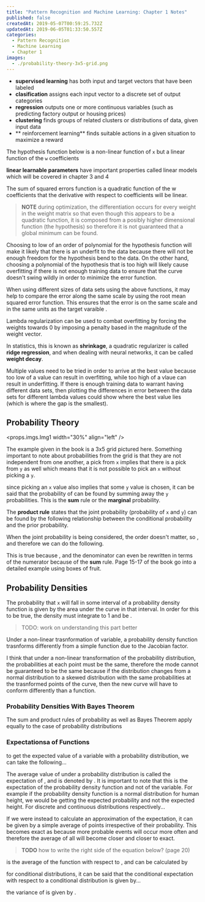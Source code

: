 ```yaml
---
title: "Pattern Recognition and Machine Learning: Chapter 1 Notes"
published: false
createdAt: 2019-05-07T00:59:25.732Z
updatedAt: 2019-06-05T01:33:50.557Z
categories:
  - Pattern Recognition
  - Machine Learning
  - Chapter 1
images:
  - ./probability-theory-3x5-grid.png
---
```



- **supervised learning** has both input and target vectors that have been labeled
- **clasification** assigns each input vector to a discrete set of output categories
- **regression** outputs one or more continuous variables (such as predicting factory output or housing prices)
- **clustering** finds groups of related clusters or distributions of data, given input data
- ** reinforcement learning** finds suitable actions in a given situation to maximize a reward

The hypothesis function below is a non-linear function of `x` but a linear function of the `w` coefficients

<M b="y(x, w) = w_0 + w_1 x + w_2 x^2 + ... + w_m x^m = \sum_{j=0}^m w_j x^j" />

**linear learnable parameters** have important properties called linear models which will be covered in chapter 3 and 4

The sum of squared errors function is a quadratic function of the w coefficients <M i="\implies"/> that the derivative
with respect to coefficients will be linear.

<M b="E(w) = \frac{1}{2} \sum_{n=1}^N \{y(x_n, w) - t_n\}^2" />

> **NOTE** during optimization, the differentiation occurs for every weight in the weight matrix so that even though
> this appears to be a quadratic function, it is composed from a posibly higher dimensional function (the hypothesis) so
> therefore it is not guaranteed that a global minimum can be found.

Choosing to low of an order of polynomial for the hypothesis function will make it likely that there is an underfit to
the data because there will not be enough freedom for the hypothesis bend to the data. On the other hand, choosing a
polynomial of the hypothesis that is too high will likely cause overfitting if there is not enough training data to
ensure that the curve doesn't swing wildly in order to minimize the error function.

When using different sizes of data sets using the above functions, it may help to compare the error along the same scale
by using the root mean squared error function. This ensures that the error is on the same scale and in the same units as
the target varaible <M i="t" />.

 <M b="E_{RMS} = \sqrt{2E(w)/N}" />

Lambda regularization can be used to combat overfitting by forcing the weights towards 0 by imposing a penalty based in
the magnitude of the weight vector.

 <M b="\tilde{E}(w) = \frac{1}{2} \sum_{n=1}^N \{ y(x_n, w) - t_n \}^2 + \frac{\lambda}{2}||w||^2" />

In statistics, this is known as **shrinkage**, a quadratic regularizer is called **ridge regression**, and when dealing
with neural networks, it can be called **weight decay**.

Multiple values need to be tried in order to arrive at the best <M i="\lambda" /> value because too low of a value can
result in overfitting, while too high of a vlaue can result in underfitting. If there is enough training data to warrant
having different data sets, then plotting the differences in error between the data sets for different lambda values
could show where the best value lies (which is where the gap is the smallest).

## Probability Theory

<props.imgs.Img1 width="30%" align="left" />

The example given in the book is a 3x5 grid pictured here. Something important to note about probabilities from the grid
is that they are not independent from one another, a pick from `x` implies that there is a pick from `y` as well which
means that it is not possible to pick an `x` without picking a `y`.

since picking an `x` value also implies that some `y` value is chosen, it can be said that the probability of <M i="x_i" />
can be found by summing away the `y` probabilities. This is the **sum** rule or the **marginal** probability.

<M b="p(x_i, y_i) = \frac{n_{ij}}{N} = \frac{1}{15}" />
<M b="c_i = \sum_{j} n_{ij} = \frac{1}{15} + \frac{1}{15} + \frac{1}{15}  = \frac{3}{15}" />
<M b="p(x_i) = \frac{c_i}{N} = \frac{3}{15}"/>

<M b="p(x_i) = \sum_{j=1}^L p(x_i, y_j)" />

The **product rule** states that the joint probability (probability of `x` and `y`) can be found by the following
relationship between the conditional probability and the prior probability.

<M b="p(y_j | x_i) = \frac{n_{ij}}{c_i}" />
<M b="p(x_i, y_j) = \frac{n_{ij}}{N} = \frac{n_{ij}}{c_i} * \frac{c_i}{N} = p(y_j | x_i) p(x_i)" />

When the joint probability is being considered, the order doesn't matter, so <M i="p(x_i, y_j) = p(y_j, x_i)" />, and
therefore we can do the following.

<M b="p(x_i | y_j) = \frac{p(y_j | x_i) p(x_i)}{p(y_j)}" />

This is true because <M i="p(x_i | y_j)p(y_j) = p(y_j | x_i)p(x_i)" />, and the denominator can even be rewritten in
terms of the numerator because of the **sum** rule. Page 15-17 of the book go into a detailed example using boxes of
fruit.

<M b="p(x_i | y_j) = \frac{p(y_j | x_i) p(x_i)}{\sum_{i=1}^L p(y_j | x_i)p(x_i)}" />

## Probability Densities

The probability that `x` will fall in some interval of a probability density function is given by the area under the
curve in that interval. In order for this to be true, the density must integrate to 1 and be <M i="\ge 0" />.

<M b="p(x \in (a, b)) = \int_a^b dx \, p(x)" />

> TODO: work on understanding this part better

Under a non-linear trasnformation of variable, a probability density function trasnforms differently from a simple
function due to the Jacobian factor.

I think that under a non-linear transformation of the probability distribution, the probabilities at each point must be
the same, therefore the mode cannot be guaranteed to be the same because if the distribution changes from a normal
distribution to a skewed distribution with the same probabilities at the trasnformed points of the curve, then the new
curve will have to conform differently than a function.

### Probability Densities With Bayes Theorem

The sum and product rules of probability as well as Bayes Theorem apply equally to the case of probability distributions

<M b="
  p(x) = \int p(x, y) \delta y \\
  p(x, y) = p(y|x) p(x)
" />

### Expectationsa of Functions

to get the expected value of a variable with a probability distribution, we can take the following...

<M b="\mathbb{E}_x = \int x \; p(x) \; \delta x" />

The average value of <M i="f(x)" /> under a probability distribution <M i="p(x)" /> is called the expectation
of <M i="f(x)" /> , and is denoted by <M i="\mathbb{E}[f]" />. It is important to note that this is the expectation of
the probability density function and not of the variable. For example if the probability density function is a normal
distribution for human height, we would be getting the expected probability and not the expected height. For
discrete and continuous distributions respectively...

<M b="
  \mathbb{E}[f] = \sum_x p(x)f(x) \\
  \mathbb{E}[f] = \int p(x)f(x) \delta x
" />

If we were instead to calculate an approximation of the expectation, it can be given by a simple average of points irrespective
of their probability. This becomes exact as <M i="N \rightarrow \infty" /> because more probable events will occur more
often and therefore the average of all <M i="f(x)" /> will become closer and closer to exact.

<M b="\mathbb{E}[f] \approx \frac{1}{N} \sum_{n=1}^N f(x_n)" />

> **TODO** how to write the right side of the equation below? (page 20)

<M i="\mathbb{E}[f(x, y)]" /> is the average of the function <M i="f(x, y)" /> with respect to <M i="x" />,
and can be calculated by

<M b="\mathbb{E}_x[f(x, y)] = p(x) f(x, y)" />

for conditional distributions, it can be said that the conditional expectation with respect to a conditional
distribution is given by...

<M b="\mathbb{E}_x[f|y] = \sum_x p(x|y)f(x)" />

the variance of <M i="f" /> is given by <M i="var[f] = \mathbb{E}[(f(x) - \mathbb{E}[f(x)])^2]" />.
